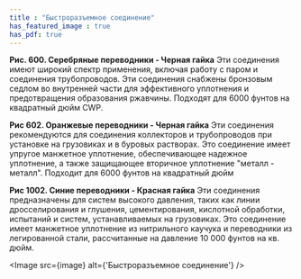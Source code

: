 ```yaml
---
title : "Быстроразъемное соединение"
has_featured_image : true
has_pdf: true
---
```


**Рис. 600. Серебряные переводники - Черная гайка**
Эти соединения имеют широкий спектр применения, включая работу с паром и соединения трубопроводов. Эти соединения снабжены бронзовым седлом во внутренней части для эффективного уплотнения и предотвращения образования ржавчины. Подходят для 6000 фунтов на квадратный дюйм CWP.

**Рис 602. Оранжевые переводники - Черная гайка**
Эти соединения рекомендуются для соединения коллекторов и трубопроводов при установке на грузовиках и в буровых растворах. Это соединение имеет упругое манжетное уплотнение, обеспечивающее надежное уплотнение, а также защищающее вторичное уплотнение "металл - металл". Подходит для 6000 фунтов на квадратный дюйм

**Рис 1002. Синие переводники - Красная гайка**
Эти соединения предназначены для систем высокого давления, таких как линии дросселирования и глушения, цементирования, кислотной обработки, испытаний и систем, устанавливаемых на грузовиках. Это соединение имеет манжетное уплотнение из нитрильного каучука и переводники из легированной стали, рассчитанные на давление 10 000 фунтов на кв. дюйм.

<Image src={image} alt={'Быстроразъемное соединение'} />